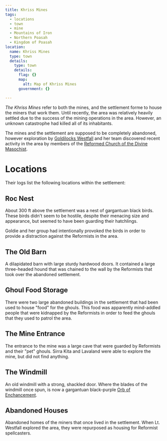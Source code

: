 ```yaml
---
title: Khriss Mines
tags:
  - locations
  - town
  - mine
  - Mountains of Iron
  - Northern Poasah
  - Kingdom of Poasah
location:
  name: Khriss Mines
  type: town
  details:
    type: town
    details:
      flag: {}
      map:
        alt: Map of Khriss Mines
      government: {}

---
```


*The Khriss Mines* refer to both the mines, and the settlement forme to house
the miners that work them. Until recently, the area was relatively heavily
settled due to the success of the mining operations in the area. However, an
unknown catastrophe had killed all of its inhabitants.

The mines and the settlement are supposed to be completely abandoned, however
exploration by [Goldilocks Westfall](/characters/goldilocks-westfall/) and
her team discovered recent activity in the area by members of the
[Reformed Church of the Divine Masochist](/organizations/reformed-church-of-the-divine-masochist/).

# Locations

Their logs list the following locations within the settlement:

## Roc Nest

About 300 ft above the settlement was a nest of gargantuan black birds. These
birds didn't seem to be hostile, despite their menacing size and appearance, but
seemed to have been guarding their hatchlings.

Goldie and her group had intentionally provoked the birds in order to provide a
distraction against the Reformists in the area.

## The Old Barn

A dilapidated barn with large sturdy hardwood doors. It contained a large
three-headed hound that was chained to the wall by the Reformists that took over
the abandoned settlement.

## Ghoul Food Storage

There were two large abandoned buildings in the settlement that had been used to
house "food" for the ghouls. This food was apparently mind-addled people that
were kidnapped by the Reformists in order to feed the ghouls that they used to
patrol the area.

## The Mine Entrance

The entrance to the mine was a large cave that were guarded by Reformists and
their "pet" ghouls. Sirra Kita and Lavaland were able to explore the mine, but
did not find anything.

## The Windmill

An old windmill with a strong, shackled door. Where the blades of the windmill
once spun, is now a gargantuan black-purple
[Orb of Enchancement](/misc/orbs-of-power/orb-of-endowment/).

## Abandoned Houses

Abandoned homes of the miners that once lived in the settlement. When Lt.
Westfall explored the area, they were repurposed as housing for Reformist
spellcasters.
